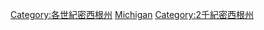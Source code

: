 {{category pair|18世紀密西根州‎|20世紀密西根州}}

[[Category:各世紀密西根州|Category:各世紀密西根州]]
[[Category:19世紀美國各州|Michigan]]
[[Category:2千紀密西根州|Category:2千紀密西根州]]